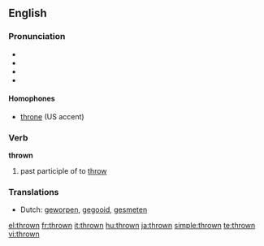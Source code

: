 ==English==

=== Pronunciation ===
*{{IPA|/θrəʊn/}}
*{{audio|en-gb-thrown.ogg|Audio (PR)}}
*{{audio|en-us-thrown.ogg|Audio (US)}}
*{{rhymes|əʊn}}

====Homophones====
*[[throne]] (US accent)

=== Verb ===
'''thrown'''

# past participle of to [[throw]]

=== Translations ===
*Dutch: [[geworpen]], [[gegooid]], [[gesmeten]]

[[el:thrown]]
[[fr:thrown]]
[[it:thrown]]
[[hu:thrown]]
[[ja:thrown]]
[[simple:thrown]]
[[te:thrown]]
[[vi:thrown]]